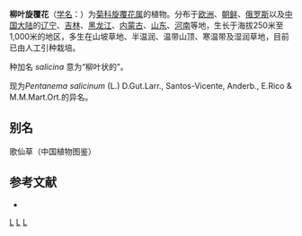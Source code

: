 {{Speciesbox
| image = Inula salicina 240606.jpg
| image caption = 柳叶旋覆花
| genus = Inula
| species = salicina
| authority = [[L.|L.]], 1753
}}

'''柳叶旋覆花'''（[[学名|学名]]：{{lang|la|''Inula salicina''}}）为[[菊科|菊科]][[旋覆花属|旋覆花属]]的植物。分布于[[欧洲|欧洲]]、[[朝鲜|朝鲜]]、[[俄罗斯|俄罗斯]]以及[[中国大陆|中国大陆]]的[[辽宁|辽宁]]、[[吉林|吉林]]、[[黑龙江|黑龙江]]、[[内蒙古|内蒙古]]、[[山东|山东]]、[[河南|河南]]等地，生长于海拔250米至1,000米的地区，多生在山坡草地、半温润、温带山顶、寒温带及湿润草地，目前已由人工引种栽培。

种加名 ''salicina'' 意为“柳叶状的”。

现为''Pentanema salicinum'' (L.) D.Gut.Larr., Santos-Vicente, Anderb., E.Rico & M.M.Mart.Ort.的异名。

== 别名 ==
歌仙草（中国植物图鉴）

== 参考文献 ==
<div class="references-small">
* {{cite web| url =http://www.bioinfo.cn/db05/KmzwSpecies.php?action=view&id=4917| title =柳叶旋覆花| work =《中国高等植物数据库全库》| publisher =中国科学院微生物研究所| author =昆明植物研究所| accessdate =2009-02-25| deadurl =yes| archiveurl =https://web.archive.org/web/20160305001216/http://www.bioinfo.cn/db05/KmzwSpecies.php?action=view&id=4917| archivedate =2016-03-05}}
</div>
{{Taxonbar|from=Q1516461}}

[[Category:旋覆花属|L]]
[[Category:1753年描述的植物|L]]
[[Category:卡尔·林奈命名的生物分类|L]]